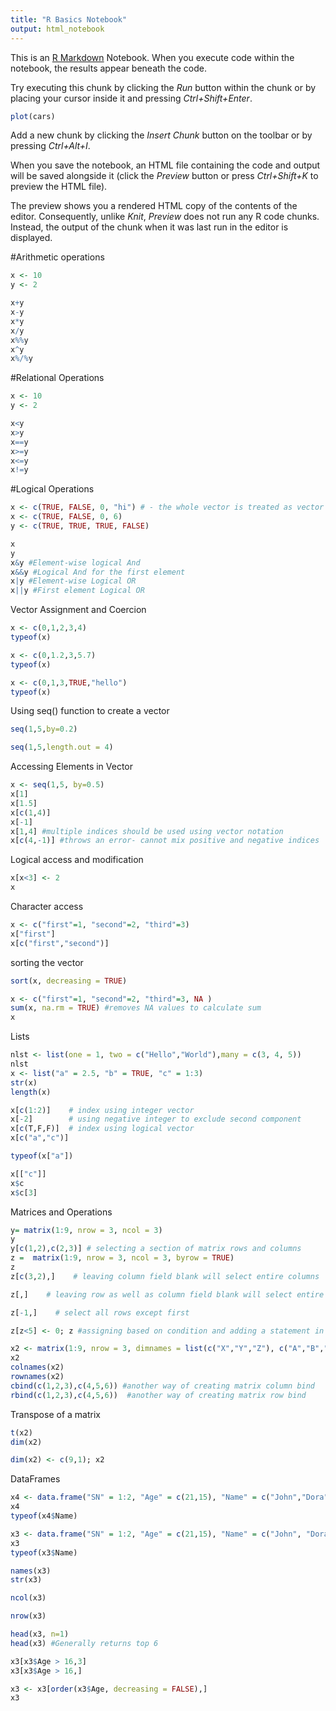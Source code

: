 ---
title: "R Basics Notebook"
output: html_notebook
---

This is an [R Markdown](http://rmarkdown.rstudio.com) Notebook. When you execute code within the notebook, the results appear beneath the code. 

Try executing this chunk by clicking the *Run* button within the chunk or by placing your cursor inside it and pressing *Ctrl+Shift+Enter*. 

```{r}
plot(cars)
```

Add a new chunk by clicking the *Insert Chunk* button on the toolbar or by pressing *Ctrl+Alt+I*.

When you save the notebook, an HTML file containing the code and output will be saved alongside it (click the *Preview* button or press *Ctrl+Shift+K* to preview the HTML file).

The preview shows you a rendered HTML copy of the contents of the editor. Consequently, unlike *Knit*, *Preview* does not run any R code chunks. Instead, the output of the chunk when it was last run in the editor is displayed.




#Arithmetic operations
```{r}
x <- 10
y <- 2

x+y
x-y
x*y
x/y
x%%y
x^y
x%/%y

```

#Relational Operations
```{r}
x <- 10
y <- 2

x<y
x>y
x==y
x>=y
x<=y
x!=y
```

#Logical Operations
```{r}
x <- c(TRUE, FALSE, 0, "hi") # - the whole vector is treated as vector of character
x <- c(TRUE, FALSE, 0, 6)
y <- c(TRUE, TRUE, TRUE, FALSE)

x
y
x&y #Element-wise logical And
x&&y #Logical And for the first element
x|y #Element-wise Logical OR
x||y #First element Logical OR
```

Vector Assignment and Coercion
```{r}
x <- c(0,1,2,3,4)
typeof(x)
```
```{r}
x <- c(0,1.2,3,5.7)
typeof(x)
```
```{r}
x <- c(0,1,3,TRUE,"hello")
typeof(x)
```

Using seq() function to create a vector
```{r}
seq(1,5,by=0.2)
```
```{r}
seq(1,5,length.out = 4)
```

Accessing Elements in Vector
```{r}
x <- seq(1,5, by=0.5)
x[1]
x[1.5]
x[c(1,4)]
x[-1]
x[1,4] #multiple indices should be used using vector notation
x[c(4,-1)] #throws an error- cannot mix positive and negative indices

```
Logical access and modification

```{r}
x[x<3] <- 2
x
```

Character access
```{r}
x <- c("first"=1, "second"=2, "third"=3)
x["first"]
x[c("first","second")]
```

sorting the vector
```{r}
sort(x, decreasing = TRUE)
```

```{r}
x <- c("first"=1, "second"=2, "third"=3, NA )
sum(x, na.rm = TRUE) #removes NA values to calculate sum
x
```

Lists
```{r}
nlst <- list(one = 1, two = c("Hello","World"),many = c(3, 4, 5))
nlst
x <- list("a" = 2.5, "b" = TRUE, "c" = 1:3)
str(x)
length(x)

x[c(1:2)]    # index using integer vector 
x[-2]        # using negative integer to exclude second component
x[c(T,F,F)]  # index using logical vector
x[c("a","c")]

typeof(x["a"])

x[["c"]]
x$c
x$c[3]
```


Matrices and Operations
```{r}
y= matrix(1:9, nrow = 3, ncol = 3)
y
y[c(1,2),c(2,3)] # selecting a section of matrix rows and columns
z =  matrix(1:9, nrow = 3, ncol = 3, byrow = TRUE)
z
z[c(3,2),]    # leaving column field blank will select entire columns

z[,]    # leaving row as well as column field blank will select entire matrix

z[-1,]    # select all rows except first

z[z<5] <- 0; z #assigning based on condition and adding a statement in the same line by using ; as separator
```

```{r}
x2 <- matrix(1:9, nrow = 3, dimnames = list(c("X","Y","Z"), c("A","B","C"))) #name the rows and columns of matrix
x2
colnames(x2)
rownames(x2)
cbind(c(1,2,3),c(4,5,6)) #another way of creating matrix column bind
rbind(c(1,2,3),c(4,5,6))  #another way of creating matrix row bind

```
Transpose of a matrix
```{r}
t(x2)
dim(x2)

dim(x2) <- c(9,1); x2
```

DataFrames
```{r}
x4 <- data.frame("SN" = 1:2, "Age" = c(21,15), "Name" = c("John","Dora"))
x4
typeof(x4$Name)

x3 <- data.frame("SN" = 1:2, "Age" = c(21,15), "Name" = c("John", "Dora"), stringsAsFactors = FALSE)
x3
typeof(x3$Name)

names(x3)
str(x3)

ncol(x3)

nrow(x3)

head(x3, n=1)
head(x3) #Generally returns top 6
```

```{r}
x3[x3$Age > 16,3]
x3[x3$Age > 16,]
```

```{r}
x3 <- x3[order(x3$Age, decreasing = FALSE),]
x3
```

